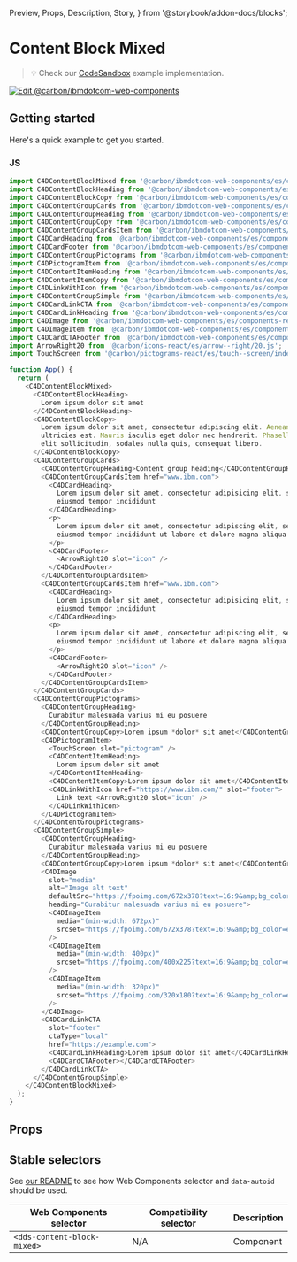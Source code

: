   Preview,
  Props,
  Description,
  Story,
} from '@storybook/addon-docs/blocks';

# Content Block Mixed

> 💡 Check our
> [CodeSandbox](https://githubbox.com/carbon-design-system/carbon-for-ibm-dotcom/tree/main/packages/web-components/examples/codesandbox/components-react/content-block-mixed)
> example implementation.

[![Edit @carbon/ibmdotcom-web-components](https://codesandbox.io/static/img/play-codesandbox.svg)](https://githubbox.com/carbon-design-system/carbon-for-ibm-dotcom/tree/main/packages/web-components/examples/codesandbox/components-react/content-block-mixed)

## Getting started

Here's a quick example to get you started.

### JS

```javascript
import C4DContentBlockMixed from '@carbon/ibmdotcom-web-components/es/components-react/content-block-mixed/content-block-mixed.js';
import C4DContentBlockHeading from '@carbon/ibmdotcom-web-components/es/components-react/content-block/content-block-heading.js';
import C4DContentBlockCopy from '@carbon/ibmdotcom-web-components/es/components-react/content-block/content-block-copy.js';
import C4DContentGroupCards from '@carbon/ibmdotcom-web-components/es/components-react/content-group-cards/content-group-cards';
import C4DContentGroupHeading from '@carbon/ibmdotcom-web-components/es/components-react/content-group/content-group-heading';
import C4DContentGroupCopy from '@carbon/ibmdotcom-web-components/es/components-react/content-group/content-group-copy';
import C4DContentGroupCardsItem from '@carbon/ibmdotcom-web-components/es/components-react/content-group-cards/content-group-cards-item';
import C4DCardHeading from '@carbon/ibmdotcom-web-components/es/components-react/card/card-heading';
import C4DCardFooter from '@carbon/ibmdotcom-web-components/es/components-react/card/card-footer';
import C4DContentGroupPictograms from '@carbon/ibmdotcom-web-components/es/components-react/content-group-pictograms/content-group-pictograms';
import C4DPictogramItem from '@carbon/ibmdotcom-web-components/es/components-react/pictogram-item/pictogram-item';
import C4DContentItemHeading from '@carbon/ibmdotcom-web-components/es/components-react/content-item/content-item-heading';
import C4DContentItemCopy from '@carbon/ibmdotcom-web-components/es/components-react/content-item/content-item-copy';
import C4DLinkWithIcon from '@carbon/ibmdotcom-web-components/es/components-react/link-with-icon/link-with-icon';
import C4DContentGroupSimple from '@carbon/ibmdotcom-web-components/es/components-react/content-group-simple/content-group-simple';
import C4DCardLinkCTA from '@carbon/ibmdotcom-web-components/es/components-react/cta/card-link-cta';
import C4DCardLinkHeading from '@carbon/ibmdotcom-web-components/es/components-react/card-link/card-link-heading';
import C4DImage from '@carbon/ibmdotcom-web-components/es/components-react/image/image';
import C4DImageItem from '@carbon/ibmdotcom-web-components/es/components-react/image/image-item';
import C4DCardCTAFooter from '@carbon/ibmdotcom-web-components/es/components-react/cta/card-cta-footer';
import ArrowRight20 from '@carbon/icons-react/es/arrow--right/20.js';
import TouchScreen from '@carbon/pictograms-react/es/touch--screen/index.js';

function App() {
  return (
    <C4DContentBlockMixed>
      <C4DContentBlockHeading>
        Lorem ipsum dolor sit amet
      </C4DContentBlockHeading>
      <C4DContentBlockCopy>
        Lorem ipsum dolor sit amet, consectetur adipiscing elit. Aenean et
        ultricies est. Mauris iaculis eget dolor nec hendrerit. Phasellus at
        elit sollicitudin, sodales nulla quis, consequat libero.
      </C4DContentBlockCopy>
      <C4DContentGroupCards>
        <C4DContentGroupHeading>Content group heading</C4DContentGroupHeading>
        <C4DContentGroupCardsItem href="www.ibm.com">
          <C4DCardHeading>
            Lorem ipsum dolor sit amet, consectetur adipisicing elit, sed do
            eiusmod tempor incididunt
          </C4DCardHeading>
          <p>
            Lorem ipsum dolor sit amet, consectetur adipiscing elit, sed do
            eiusmod tempor incididunt ut labore et dolore magna aliqua.
          </p>
          <C4DCardFooter>
            <ArrowRight20 slot="icon" />
          </C4DCardFooter>
        </C4DContentGroupCardsItem>
        <C4DContentGroupCardsItem href="www.ibm.com">
          <C4DCardHeading>
            Lorem ipsum dolor sit amet, consectetur adipisicing elit, sed do
            eiusmod tempor incididunt
          </C4DCardHeading>
          <p>
            Lorem ipsum dolor sit amet, consectetur adipiscing elit, sed do
            eiusmod tempor incididunt ut labore et dolore magna aliqua.
          </p>
          <C4DCardFooter>
            <ArrowRight20 slot="icon" />
          </C4DCardFooter>
        </C4DContentGroupCardsItem>
      </C4DContentGroupCards>
      <C4DContentGroupPictograms>
        <C4DContentGroupHeading>
          Curabitur malesuada varius mi eu posuere
        </C4DContentGroupHeading>
        <C4DContentGroupCopy>Lorem ipsum *dolor* sit amet</C4DContentGroupCopy>
        <C4DPictogramItem>
          <TouchScreen slot="pictogram" />
          <C4DContentItemHeading>
            Lorem ipsum dolor sit amet
          </C4DContentItemHeading>
          <C4DContentItemCopy>Lorem ipsum dolor sit amet</C4DContentItemCopy>
          <C4DLinkWithIcon href="https://www.ibm.com/" slot="footer">
            Link text <ArrowRight20 slot="icon" />
          </C4DLinkWithIcon>
        </C4DPictogramItem>
      </C4DContentGroupPictograms>
      <C4DContentGroupSimple>
        <C4DContentGroupHeading>
          Curabitur malesuada varius mi eu posuere
        </C4DContentGroupHeading>
        <C4DContentGroupCopy>Lorem ipsum *dolor* sit amet</C4DContentGroupCopy>
        <C4DImage
          slot="media"
          alt="Image alt text"
          defaultSrc="https://fpoimg.com/672x378?text=16:9&amp;bg_color=ee5396&amp;text_color=161616"
          heading="Curabitur malesuada varius mi eu posuere">
          <C4DImageItem
            media="(min-width: 672px)"
            srcset="https://fpoimg.com/672x378?text=16:9&amp;bg_color=ee5396&amp;text_color=161616"
          />
          <C4DImageItem
            media="(min-width: 400px)"
            srcset="https://fpoimg.com/400x225?text=16:9&amp;bg_color=ee5396&amp;text_color=161616"
          />
          <C4DImageItem
            media="(min-width: 320px)"
            srcset="https://fpoimg.com/320x180?text=16:9&amp;bg_color=ee5396&amp;text_color=161616"
          />
        </C4DImage>
        <C4DCardLinkCTA
          slot="footer"
          ctaType="local"
          href="https://example.com">
          <C4DCardLinkHeading>Lorem ipsum dolor sit amet</C4DCardLinkHeading>
          <C4DCardCTAFooter></C4DCardCTAFooter>
        </C4DCardLinkCTA>
      </C4DContentGroupSimple>
    </C4DContentBlockMixed>
  );
}
```

## Props

<Props of={PropTypesRef} />

## Stable selectors

See
[our README](https://github.com/carbon-design-system/carbon-for-ibm-dotcom/tree/main/packages/web-components#stable-selectors-for-analytics-and-integratione2e-testing-in-web-components)
to see how Web Components selector and `data-autoid` should be used.

| Web Components selector     | Compatibility selector | Description |
| --------------------------- | ---------------------- | ----------- |
| `<dds-content-block-mixed>` | N/A                    | Component   |

<Description markdown={contributing} />
